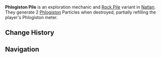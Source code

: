 {{Stub}}
{{Terminology Infobox
|image  = Phlogiston Pile.png
|type   = Exploration
|region = Natlan
}}
'''Phlogiston Pile''' is an exploration mechanic and [[Rock Pile]] variant in [[Natlan]]. They generate 2 [[Phlogiston]] Particles when destroyed, partially refilling the player's Phlogiston meter.

==Change History==
{{Change History|5.0}}

==Navigation==
{{Exploration Navbox|Natlan}}